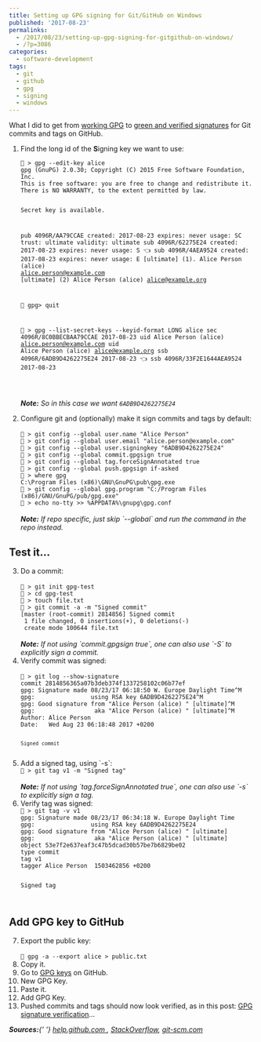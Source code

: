 ---
title: Setting up GPG signing for Git/GitHub on Windows
published: '2017-08-23'
permalinks:
  - /2017/08/23/setting-up-gpg-signing-for-gitgithub-on-windows/
  - /?p=3086
categories:
  - software-development
tags:
  - git
  - github
  - gpg
  - signing
  - windows
---

What I did to get from <a href="/?p=3077">working GPG</a> to <a href="https://github.com/blog/2144-gpg-signature-verification">green and verified signatures</a> for Git commits and tags on GitHub.

<ol>
<li>Find the long id of the <b>S</b>igning key we want to use:<br/>
<code lang="bash">
🔶 > gpg --edit-key alice
gpg (GnuPG) 2.0.30; Copyright (C) 2015 Free Software Foundation, Inc.
This is free software: you are free to change and redistribute it.
There is NO WARRANTY, to the extent permitted by law.

Secret key is available.

pub 4096R/AA79CCAE created: 2017-08-23 expires: never usage: SC
trust: ultimate validity: ultimate
sub 4096R/62275E24 created: 2017-08-23 expires: never usage: S 👈
sub 4096R/4AEA9524 created: 2017-08-23 expires: never usage: E
[ultimate] (1). Alice Person (alice) <alice.person@example.com>
[ultimate] (2) Alice Person (alice) <alice@example.org>

🔶 gpg> quit

🔶 > gpg --list-secret-keys --keyid-format LONG alice
sec 4096R/8C0BBECBAA79CCAE 2017-08-23
uid Alice Person (alice) <alice.person@example.com>
uid Alice Person (alice) <alice@example.org>
ssb 4096R/6ADB9D4262275E24 2017-08-23 👈
ssb 4096R/33F2E1644AEA9524 2017-08-23

</code><br/>
<i><b>Note:</b> So in this case we want `6ADB9D4262275E24`</i>

<li>Configure git and (optionally) make it sign commits and tags by default:<br/>
<code lang="bash">
🔷 > git config --global user.name "Alice Person"
🔷 > git config --global user.email "alice.person@example.com"
🔶 > git config --global user.signingkey "6ADB9D4262275E24"
🔷 > git config --global commit.gpgsign true
🔷 > git config --global tag.forceSignAnnotated true
🔷 > git config --global push.gpgsign if-asked
🔶 > where gpg
C:\Program Files (x86)\GNU\GnuPG\pub\gpg.exe
🔶 > git config --global gpg.program "C:/Program Files (x86)/GNU/GnuPG/pub/gpg.exe"
🔶 > echo no-tty >> %APPDATA%\gnupg\gpg.conf
</code><br/>
<i><b>Note:</b> If repo specific, just skip `--global` and run the command in the repo instead.</i>

</ol>

## Test it...

<ol start="3">
<li>Do a commit:<br/>
<code lang="bash">
🔷 > git init gpg-test
🔷 > cd gpg-test
🔷 > touch file.txt
🔶 > git commit -a -m "Signed commit"
[master (root-commit) 2814856] Signed commit
 1 file changed, 0 insertions(+), 0 deletions(-)
 create mode 100644 file.txt
</code><br/>
<i><b>Note:</b> If not using `commit.gpgsign true`, one can also use `-S` to explicitly sign a commit.</i>

<li>Verify commit was signed:<br/>
<code lang="bash">
🔷 > git log --show-signature
commit 2814856365a07b3deb374f1337258102c06b77ef
gpg: Signature made 08/23/17 06:18:50 W. Europe Daylight Time^M
gpg:                using RSA key 6ADB9D4262275E24^M
gpg: Good signature from "Alice Person (alice) <alice.person@example.com>" [ultimate]^M
gpg:                 aka "Alice Person (alice) <alice@example.org>" [ultimate]^M
Author: Alice Person <alice.person@example.com>
Date:   Wed Aug 23 06:18:48 2017 +0200

    Signed commit

</code>

<li>Add a signed tag, using `-s`:
<code lang="bash">
🔶 > git tag v1 -m "Signed tag"
</code><br/>
<i><b>Note:</b> If not using `tag.forceSignAnnotated true`, one can also use `-s` to explicitly sign a tag.</i>

<li>Verify tag was signed:
<code lang="bash">
🔷 > git tag -v v1
gpg: Signature made 08/23/17 06:34:18 W. Europe Daylight Time
gpg:                using RSA key 6ADB9D4262275E24
gpg: Good signature from "Alice Person (alice) <alice.person@example.com>" [ultimate]
gpg:                 aka "Alice Person (alice) <alice@example.org>" [ultimate]
object 53e7f2e637eaf3c47b5dcad30b57be7b6829be02
type commit
tag v1
tagger Alice Person <alice.person@example.com> 1503462856 +0200

Signed tag

</code>

</ol>

## Add GPG key to GitHub

<ol start="7">
<li>Export the public key:<br/>
<code lang="bash">
🔶 gpg -a --export alice > public.txt
</code>
<li>Copy it.
<li>Go to <a href="https://github.com/settings/keys">GPG keys</a> on GitHub.
<li>New GPG Key.
<li>Paste it.
<li>Add GPG Key.
<li>Pushed commits and tags should now look verified, as in this post: <a href="https://github.com/blog/2144-gpg-signature-verification">GPG signature verification</a>...
</ol>

<i>
  <b>Sources:</b>{' '}
  <a href="https://help.github.com/articles/telling-git-about-your-gpg-key/">
    help.github.com
  </a>
  , <a href="https://stackoverflow.com/a/42008822/39321">StackOverflow</a>, <a href="https://git-scm.com/book/es/v2/Git-Tools-Signing-Your-Work">git-scm.com</a>
</i>
